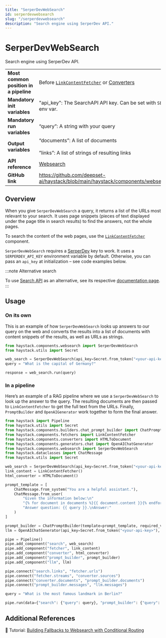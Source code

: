 ```yaml
---
title: "SerperDevWebSearch"
id: serperdevwebsearch
slug: "/serperdevwebsearch"
description: "Search engine using SerperDev API."
---
```


# SerperDevWebSearch

Search engine using SerperDev API.

|  |  |
| --- | --- |
| **Most common position in a pipeline** | Before [`LinkContentFetcher`](../fetchers/linkcontentfetcher.mdx)  or [Converters](../converters.mdx)  |
| **Mandatory init variables** | "api_key": The SearchAPI API key. Can be set with `SERPERDEV_API_KEY` env var. |
| **Mandatory run variables** | “query”: A string with your query |
| **Output variables** | “documents”: A list of documents  <br /> <br />”links”: A list of strings of resulting links |
| **API reference** | [Websearch](/reference/websearch-api) |
| **GitHub link** | https://github.com/deepset-ai/haystack/blob/main/haystack/components/websearch/serper_dev.py |

## Overview

When you give `SerperDevWebSearch` a query, it returns a list of the URLs most relevant to your search. It uses page snippets (pieces of text displayed under the page title in search results) to find the answers, not the whole pages.

To search the content of the web pages, use the [`LinkContentFetcher`](../fetchers/linkcontentfetcher.mdx) component.

`SerperDevWebSearch` requires a [SerperDev](https://serper.dev/) key to work. It uses a `SERPERDEV_API_KEY` environment variable by default. Otherwise, you can pass an `api_key` at initialization – see code examples below.

:::note Alternative search

To use [Search API](https://www.searchapi.io/) as an alternative, see its respective [documentation page](searchapiwebsearch.mdx).
:::

## Usage

### On its own

This is an example of how `SerperDevWebSearch` looks up answers to our query on the web and converts the results into a list of documents with content snippets of the results, as well as URLs as strings.

```python
from haystack.components.websearch import SerperDevWebSearch
from haystack.utils import Secret

web_search = SerperDevWebSearch(api_key=Secret.from_token("<your-api-key>"))
query = "What is the capital of Germany?"

response = web_search.run(query)
```

### In a pipeline

Here’s an example of a RAG pipeline where we use a `SerperDevWebSearch` to look up the answer to the query. The resulting documents are then passed to `LinkContentFetcher` to get the full text from the URLs. Finally, `PromptBuilder` and `OpenAIGenerator` work together to form the final answer.

```python
from haystack import Pipeline
from haystack.utils import Secret
from haystack.components.builders.chat_prompt_builder import ChatPromptBuilder
from haystack.components.fetchers import LinkContentFetcher
from haystack.components.converters import HTMLToDocument
from haystack.components.generators.chat import OpenAIChatGenerator
from haystack.components.websearch import SerperDevWebSearch
from haystack.dataclasses import ChatMessage
from haystack.utils import Secret

web_search = SerperDevWebSearch(api_key=Secret.from_token("<your-api-key>"), top_k=2)
link_content = LinkContentFetcher()
html_converter = HTMLToDocument()

prompt_template = [
    ChatMessage.from_system("You are a helpful assistant."),
    ChatMessage.from_user(
        "Given the information below:\n"
        "{% for document in documents %}{{ document.content }}{% endfor %}\n"
        "Answer question: {{ query }}.\nAnswer:"
    )
]

prompt_builder = ChatPromptBuilder(template=prompt_template, required_variables={"query", "documents"})
llm = OpenAIChatGenerator(api_key=Secret.from_token("<your-api-key>"), model="gpt-3.5-turbo")

pipe = Pipeline()
pipe.add_component("search", web_search)
pipe.add_component("fetcher", link_content)
pipe.add_component("converter", html_converter)
pipe.add_component("prompt_builder", prompt_builder)
pipe.add_component("llm", llm)

pipe.connect("search.links", "fetcher.urls")
pipe.connect("fetcher.streams", "converter.sources")
pipe.connect("converter.documents", "prompt_builder.documents")
pipe.connect("prompt_builder.messages", "llm.messages")

query = "What is the most famous landmark in Berlin?"

pipe.run(data={"search": {"query": query}, "prompt_builder": {"query": query}})
```

## Additional References

:notebook: Tutorial: [Building Fallbacks to Websearch with Conditional Routing](https://haystack.deepset.ai/tutorials/36_building_fallbacks_with_conditional_routing)
